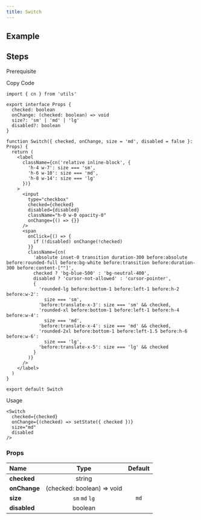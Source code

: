 ```yaml
---
title: Switch
---
```


## Example

<Storybook url="https://workshop.kidow.me/?path=/docs/components-switch-v1--docs" />

## Steps

<Steps>

<Step>Prerequisite</Step>

<Blocks>
  <LinkBlock icon="utils" name="cn" slug="/utils/cn" />
</Blocks>

<Step>Copy Code</Step>

```tsx title="components/Switch/index.tsx"
import { cn } from 'utils'

export interface Props {
  checked: boolean
  onChange: (checked: boolean) => void
  size?: 'sm' | 'md' | 'lg'
  disabled?: boolean
}

function Switch({ checked, onChange, size = 'md', disabled = false }: Props) {
  return (
    <label
      className={cn('relative inline-block', {
        'h-4 w-7': size === 'sm',
        'h-6 w-10': size === 'md',
        'h-8 w-14': size === 'lg'
      })}
    >
      <input
        type="checkbox"
        checked={checked}
        disabled={disabled}
        className="h-0 w-0 opacity-0"
        onChange={() => {}}
      />
      <span
        onClick={() => {
          if (!disabled) onChange(!checked)
        }}
        className={cn(
          'absolute inset-0 transition duration-300 before:absolute before:rounded-full before:bg-white before:transition before:duration-300 before:content-[""]',
          checked ? 'bg-blue-500' : 'bg-neutral-400',
          disabled ? 'cursor-not-allowed' : 'cursor-pointer',
          {
            'rounded-lg before:bottom-1 before:left-1 before:h-2 before:w-2':
              size === 'sm',
            'before:translate-x-3': size === 'sm' && checked,
            'rounded-xl before:bottom-1 before:left-1 before:h-4 before:w-4':
              size === 'md',
            'before:translate-x-4': size === 'md' && checked,
            'rounded-2xl before:bottom-1 before:left-1.5 before:h-6 before:w-6':
              size === 'lg',
            'before:translate-x-5': size === 'lg' && checked
          }
        )}
      />
    </label>
  )
}

export default Switch
```

<Step>Usage</Step>

```tsx
<Switch
  checked={checked}
  onChange={(checked) => setState({ checked })}
  size="md"
  disabled
/>
```

</Steps>

### Props

| Name                     |            Type            | Default |
| :----------------------- | :------------------------: | :-----: |
| **checked**<Required />  |           string           |         |
| **onChange**<Required /> | (checked: boolean) => void |         |
| **size**                 |       `sm` `md` `lg`       |  `md`   |
| **disabled**             |          boolean           |         |
